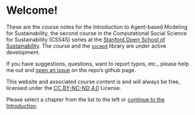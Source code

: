 # Welcome! {.unnumbered}

These are the course notes for the Introduction to Agent-based Modeling for
Sustainability, the second course in the Computational Social Science for Sustainability (CSS4S) series at the 
[Stanford Doerr School of Sustainability](https://sustainability.stanford.edu/). 
The course and the [`socmod`](https://css4s.github.io/socmod) library are under active development.

If you have suggestions, questions, want to report typos, etc., please help me out and [open an issue](https://github.com/CSS4S/notes/issues) on the repo's github page.

This website and associated course content is and will always be free, licensed under the [CC BY-NC-ND 4.0](https://creativecommons.org/licenses/by-nc-nd/4.0/) License.

Please select a chapter from the list to the left or [continue to the Introduction](intro.qmd).

